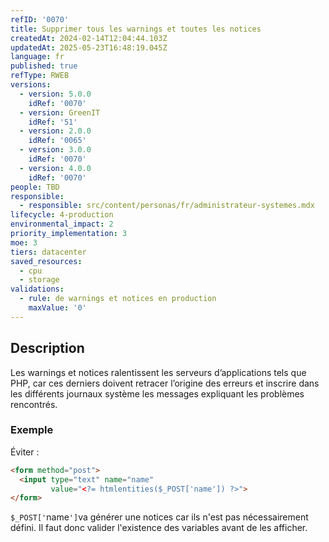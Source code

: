```yaml
---
refID: '0070'
title: Supprimer tous les warnings et toutes les notices
createdAt: 2024-02-14T12:04:44.103Z
updatedAt: 2025-05-23T16:48:19.045Z
language: fr
published: true
refType: RWEB
versions:
  - version: 5.0.0
    idRef: '0070'
  - version: GreenIT
    idRef: '51'
  - version: 2.0.0
    idRef: '0065'
  - version: 3.0.0
    idRef: '0070'
  - version: 4.0.0
    idRef: '0070'
people: TBD
responsible:
  - responsible: src/content/personas/fr/administrateur-systemes.mdx
lifecycle: 4-production
environmental_impact: 2
priority_implementation: 3
moe: 3
tiers: datacenter
saved_resources:
  - cpu
  - storage
validations:
  - rule: de warnings et notices en production
    maxValue: '0'
---
```


## Description

Les warnings et notices ralentissent les serveurs d’applications tels que PHP, car ces derniers doivent retracer l’origine des erreurs et inscrire dans les différents journaux système les messages expliquant les problèmes rencontrés.

### Exemple

Éviter :

```html
<form method="post">
  <input type="text" name="name" 
         value="<?= htmlentities($_POST['name']) ?>">
</form>

```

`$_POST['`name`']`va générer une notices car ils n'est pas nécessairement défini. Il faut donc valider l'existence des variables avant de les afficher.
